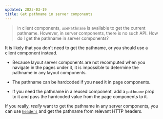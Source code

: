 ```yaml
---
updated: 2023-03-19
title: Get pathname in server components
---
```


> In client components, `usePathname` is available to get the current pathname. However, in server
> components, there is no such API. How do I get the pathname in server components?

It is likely that you don't need to get the pathname, or you should use a client component instead.

- Because layout server components are not recomputed when you navigate in the pages under it, it is
  impossible to determine the pathname in any layout components.

- The pathname can be hardcoded if you need it in page components.

- If you need the pathname in a reused component, add a `pathname` prop to it and pass the hardcoded
  value from the page components to it.

If you really, _really_ want to get the pathname in any server components, you can use
[`headers`](https://beta.nextjs.org/docs/api-reference/headers) and get the pathname from relevant
HTTP headers.
